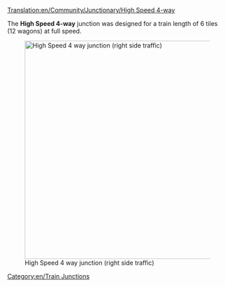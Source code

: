 [[Translation:en/Community/Junctionary/High Speed 4-way]]

{{en/Junctionsmenu}}
The '''High Speed 4-way''' junction was designed for a train length of 6 tiles (12 wagons) at full speed.

[[File:en/High Speed 4-way.png|none|thumb|500px|High Speed 4 way junction (right side traffic)]]

{{en/Junction Criteria|High|4|1|0|6|1|1|1|1|0|0|0||Broken down trains only affect the one track.|
* Can handle a large amount of traffic
* Uses 38x38 tiles
* Can be made larger for longer trains
* Long diagonal right turns can be moved inwards to save some space
* Copy and paste patch recommended
}}

[[Category:en/Train Junctions]]